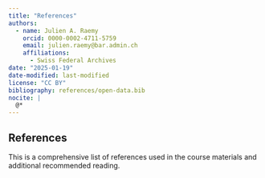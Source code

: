 ```yaml
---
title: "References"
authors: 
  - name: Julien A. Raemy
    orcid: 0000-0002-4711-5759
    email: julien.raemy@bar.admin.ch
    affiliations:
      - Swiss Federal Archives
date: "2025-01-19"
date-modified: last-modified
license: "CC BY"
bibliography: references/open-data.bib
nocite: |
  @*
---
```


## References

This is a comprehensive list of references used in the course materials and additional recommended reading.

::: {#refs}
:::